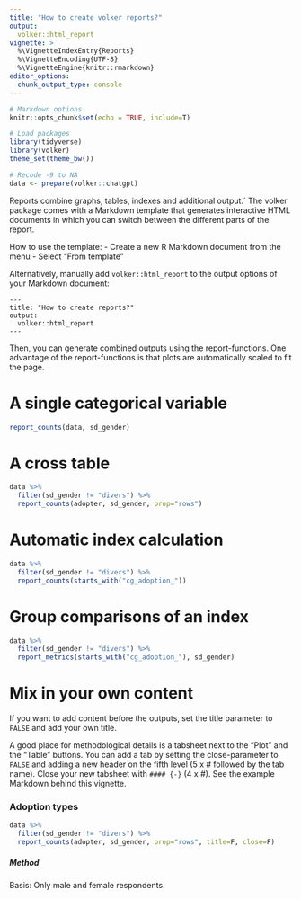 ```yaml
---
title: "How to create volker reports?"
output: 
  volker::html_report
vignette: >
  %\VignetteIndexEntry{Reports}
  %\VignetteEncoding{UTF-8}
  %\VignetteEngine{knitr::rmarkdown}
editor_options: 
  chunk_output_type: console
---
```


```r

# Markdown options
knitr::opts_chunk$set(echo = TRUE, include=T)

# Load packages
library(tidyverse)
library(volker)
theme_set(theme_bw())

# Recode -9 to NA
data <- prepare(volker::chatgpt)

```

Reports combine graphs, tables, indexes and additional output.´
The volker package comes with a Markdown template that generates 
interactive HTML documents in which you can switch between 
the different parts of the report.

How to use the template:
- Create a new R Markdown document from the menu
- Select "From template"

Alternatively, manually add `volker::html_report` to the 
output options of your Markdown document:


```
---
title: "How to create reports?"
output: 
  volker::html_report
---
```

Then, you can generate combined outputs using the report-functions.
One advantage of the report-functions is that plots are automatically 
scaled to fit the page.

# A single categorical variable

```r
report_counts(data, sd_gender)
```

# A cross table

```r
data %>% 
  filter(sd_gender != "divers") %>% 
  report_counts(adopter, sd_gender, prop="rows")
```

# Automatic index calculation
```r

data %>% 
  filter(sd_gender != "divers") %>% 
  report_counts(starts_with("cg_adoption_"))

```


# Group comparisons of an index
```r
data %>% 
  filter(sd_gender != "divers") %>% 
  report_metrics(starts_with("cg_adoption_"), sd_gender)

```

# Mix in your own content

If you want to add content before the outputs, 
set the title parameter to `FALSE` and add your 
own title.

A good place for methodological details is a tabsheet 
next to the "Plot" and the "Table" buttons. You can add a tab
by setting the close-parameter to `FALSE` and adding a new header
on the fifth level (5 x # followed by the tab name). Close your new tabsheet with
`#### {-}` (4 x #). See the example Markdown behind this vignette.

### Adoption types

```r
data %>% 
  filter(sd_gender != "divers") %>% 
  report_counts(adopter, sd_gender, prop="rows", title=F, close=F)
```


##### Method
Basis: Only male and female respondents.

#### {-}





